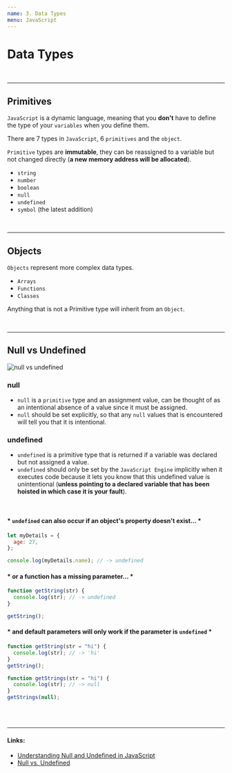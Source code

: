 ```yaml
---
name: 3. Data Types
menu: JavaScript
---
```


# Data Types

<br />

---

## Primitives

`JavaScript` is a dynamic language, meaning that you **don't** have to define the type of your `variables` when you define them.

There are 7 types in `JavaScript`, 6 `primitives` and the `object`.

`Primitive` types are **immutable**, they can be reassigned to a variable but not changed directly (**a new memory address will be allocated**).

- `string`
- `number`
- `boolean`
- `null`
- `undefined`
- `symbol` (the latest addition)

<br />

---

## Objects

`Objects` represent more complex data types.

- `Arrays`
- `Functions`
- `Classes`

Anything that is not a Primitive type will inherit from an `Object`.

<br />

---

## Null vs Undefined

![null vs undefined](https://i.stack.imgur.com/T9M2J.png)

### null

- `null` is a `primitive` type and an assignment value, can be thought of as an intentional absence of a value since it must be assigned.
- `null` should be set explicitly, so that any `null` values that is encountered will tell you that it is intentional.

### undefined

- `undefined` is a primitive type that is returned if a variable was declared but not assigned a value.
- `undefined` should only be set by the `JavaScript Engine` implicitly when it executes code because it lets you know that this undefined value is unintentional (**unless pointing to a declared variable that has been hoisted in which case it is your fault**).

<br />

#### \* `undefined` can also occur if an object's property doesn't exist... \*

```js
let myDetails = {
  age: 27,
};

console.log(myDetails.name); // -> undefined
```

#### \* or a function has a missing parameter... \*

```js
function getString(str) {
  console.log(str); // -> undefined
}

getString();
```

#### \* and default parameters will only work if the parameter is `undefined` \*

```js
function getString(str = "hi") {
  console.log(str); // -> 'hi'
}
getString();

function getStrings(str = "hi") {
  console.log(str); // -> null
}
getStrings(null);
```

<br />
<br />

---

#### Links:

- [Understanding Null and Undefined in JavaScript](https://blog.bitsrc.io/understanding-null-and-undefined-in-javascript-77ceb44cf7db)
- [Null vs. Undefined](https://codeburst.io/javascript-null-vs-undefined-20f955215a2)
